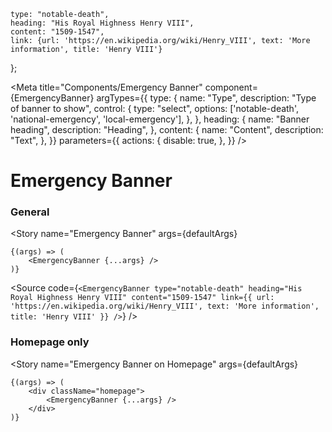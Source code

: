 
    type: "notable-death",
    heading: "His Royal Highness Henry VIII",
    content: "1509-1547",
    link: {url: 'https://en.wikipedia.org/wiki/Henry_VIII', text: 'More information', title: 'Henry VIII'}
};

<Meta
    title="Components/Emergency Banner"
    component={EmergencyBanner}
    argTypes={{
        type: {
            name: "Type",
            description: "Type of banner to show",
            control: {
                type: "select",
                options: ['notable-death', 'national-emergency', 'local-emergency'],
            },
        },
        heading: {
            name: "Banner heading",
            description: "Heading",
        },
        content: {
            name: "Content",
            description: "Text",
        },
    }}
    parameters={{
        actions: {
            disable: true,
        },
    }}
/>

# Emergency Banner

<ArgsTable of={EmergencyBanner} />

### General

<Story
    name="Emergency Banner"
    args={defaultArgs}
>
    {(args) => (
        <EmergencyBanner {...args} />
    )}
</Story>

<Source
    code={`
<EmergencyBanner
    type="notable-death"
    heading="His Royal Highness Henry VIII"
    content="1509-1547"
    link={{
        url: 'https://en.wikipedia.org/wiki/Henry_VIII',
        text: 'More information',
        title: 'Henry VIII'
    }}
/>
`}
/>

<StaticSource
    code={EmergencyBanner(defaultArgs)}
/>

### Homepage only

<Story
    name="Emergency Banner on Homepage"
    args={defaultArgs}
>
    {(args) => (
        <div className="homepage">
            <EmergencyBanner {...args} />
        </div>
    )}
</Story>
